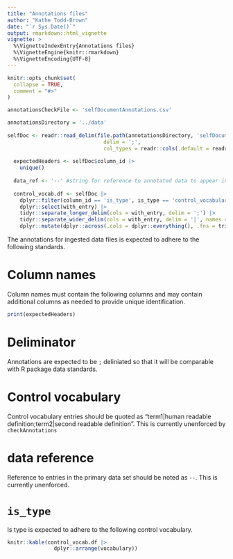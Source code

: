 ```yaml
---
title: "Annotations files"
author: "Kathe Todd-Brown"
date: "`r Sys.Date()`"
output: rmarkdown::html_vignette
vignette: >
  %\VignetteIndexEntry{Annotations files}
  %\VignetteEngine{knitr::rmarkdown}
  %\VignetteEncoding{UTF-8}
---
```


```r
knitr::opts_chunk$set(
  collapse = TRUE,
  comment = "#>"
)

annotationsCheckFile <- 'selfDocumentAnnotations.csv'

annotationsDirectory = '../data'
  
selfDoc <- readr::read_delim(file.path(annotationsDirectory, 'selfDocumentAnnotations.csv'), 
                               delim = ';',
                               col_types = readr::cols(.default = readr::col_character()),)
  
  expectedHeaders <- selfDoc$column_id |>
    unique()
  
  data_ref <- '--' #string for reference to annotated data to appear in the `with_entry` column
  
  control_vocab.df <- selfDoc |>
    dplyr::filter(column_id == 'is_type', is_type == 'control_vocabulary') |>
    dplyr::select(with_entry) |>
    tidyr::separate_longer_delim(cols = with_entry, delim = ';') |>
    tidyr::separate_wider_delim(cols = with_entry, delim = '|', names = c('vocabulary', 'definition')) |>
    dplyr::mutate(dplyr::across(.cols = dplyr::everything(), .fns = trimws))
```

The annotations for ingested data files is expected to adhere to the following standards.

# Column names

Column names must contain the following columns and may contain additional columns as needed to provide unique identification.

```r
print(expectedHeaders)
```

# Deliminator

Annotations are expected to be `;` deliniated so that it will be comparable with R package data standards.

# Control vocabulary

Control vocabulary entries should be quoted as "term1|human readable definition;term2|second readable definition".
This is currently unenforced by `checkAnnotations`

# data reference

Reference to entries in the primary data set should be noted as `--`.
This is currently unenforced.

# `is_type`

Is type is expected to adhere to the following control vocabulary.

```r
knitr::kable(control_vocab.df |>
               dplyr::arrange(vocabulary))
```